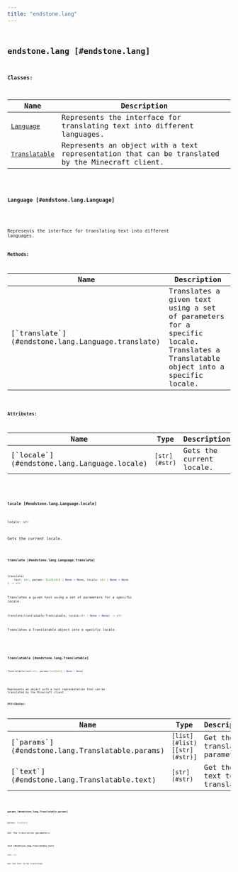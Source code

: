 ```yaml
---
title: "endstone.lang"
---
```


## <code className="doc-symbol doc-symbol-module"/> endstone.lang [#endstone.lang]

**Classes:**

Name | Description
---- | -----------
[`Language`](#endstone.lang.Language) | Represents the interface for translating text into different languages.
[`Translatable`](#endstone.lang.Translatable) | Represents an object with a text representation that can be translated by the Minecraft client.

### <code className="doc-symbol doc-symbol-class"/> Language [#endstone.lang.Language]

<div className="pl-[2em] mt-[1.25em]">

Represents the interface for translating text into different languages.

**Methods:**

<table>
<thead>
   <tr>
      <th>Name</th>
      <th>Description</th>
   </tr>
</thead>
<tbody>
    <tr key="translate">
        <td>[`translate`](#endstone.lang.Language.translate)</td>
        <td>Translates a given text using a set of parameters for a specific locale.<br/>Translates a Translatable object into a specific locale.</td>
    </tr></tbody>
</table>

**Attributes:**

<table>
<thead>
   <tr>
      <th>Name</th>
      <th>Type</th>
      <th>Description</th>
   </tr>
</thead>
<tbody>
    <tr key="locale">
        <td>[`locale`](#endstone.lang.Language.locale)</td>
        <td><code className="nextra-code">[str](#str)</code></td>
        <td>Gets the current locale.</td>
    </tr></tbody>
</table>

#### <code className="doc-symbol doc-symbol-attribute"/> locale [#endstone.lang.Language.locale]

```python
locale: str
```

Gets the current locale.

#### <code className="doc-symbol doc-symbol-method"/> translate [#endstone.lang.Language.translate]

```python
translate(
    text: str, params: list[str] | None = None, locale: str | None = None
) -> str
```

Translates a given text using a set of parameters for a specific locale.

```python
translate(translatable:Translatable, locale:str | None = None) -> str
```

Translates a Translatable object into a specific locale.

</div>

### <code className="doc-symbol doc-symbol-class"/> Translatable [#endstone.lang.Translatable]

```python
Translatable(text:str, params:list[str] | None = None)
```

<div className="pl-[2em] mt-[1.25em]">

Represents an object with a text representation that can be translated by the Minecraft client.

**Attributes:**

<table>
<thead>
   <tr>
      <th>Name</th>
      <th>Type</th>
      <th>Description</th>
   </tr>
</thead>
<tbody>
    <tr key="params">
        <td>[`params`](#endstone.lang.Translatable.params)</td>
        <td><code className="nextra-code">[list](#list)[[str](#str)]</code></td>
        <td>Get the translation parameters.</td>
    </tr>
    <tr key="text">
        <td>[`text`](#endstone.lang.Translatable.text)</td>
        <td><code className="nextra-code">[str](#str)</code></td>
        <td>Get the text to be translated.</td>
    </tr></tbody>
</table>

#### <code className="doc-symbol doc-symbol-attribute"/> params [#endstone.lang.Translatable.params]

```python
params: list[str]
```

Get the translation parameters.

#### <code className="doc-symbol doc-symbol-attribute"/> text [#endstone.lang.Translatable.text]

```python
text: str
```

Get the text to be translated.

</div>

